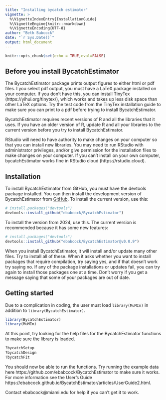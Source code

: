 ```yaml
---
title: "Installing bycatch estimator"
vignette: >
  %\VignetteIndexEntry{InstallationGuide}
  %\VignetteEngine{knitr::rmarkdown}
  %\VignetteEncoding{UTF-8}
author: "Beth Babcock"
date: "`r Sys.Date()`"
output: html_document
---
```


```r
knitr::opts_chunk$set(echo = TRUE,eval=FALSE)
```

## Before you install BycatchEstimator

The BycatchEstimator package prints output figures to either html or pdf files. I you select pdf output, you must have a LaTeX package installed on your computer. If you don't have this, you can install TinyTex (https://yihui.org/tinytex/), which works and takes up less disk space than other LaTeX options. Try the test code from the TinyTex installation guide to make sure you can print to a pdf before trying to install BycatchEstimator.

BycatchEstimator requires recent versions of R and all the libraries that it uses. If you have an older version of R, update R and all your libraries to the current version before you try to install BycatchEstimator.

RStudio will need to have authority to make changes on your computer so that you can install new libraries. You may need to run RStudio with administrator privileges, and/or give permission for the installation files to make changes on your computer. If you can't install on your own computer, bycatchEstimator works fine in RStudio cloud (https://rstudio.cloud).


## Installation

To install BycatchEstimator from GitHub, you must have the devtools package installed. 
You can then install the development version of BycatchEstimator from [GitHub](https://github.com/). To install the current version, use this:

```r
# install.packages("devtools")
devtools::install_github("ebabcock/BycatchEstimator")
```

To install the version from 2024, use this. The current version is recommended because it has some new features:

```r
# install.packages("devtools")
devtools::install_github("ebabcock/BycatchEstimator@v0.0.9")

```


When you install BycatchEstimator, it will install and/or update many other files. Try to install all of these. When it asks whether you want to install packages that require compilation, try saying yes, and if that doesn't work try saying no. If any of the package installations or updates fail, you can try again to install those packages one at a time. Don't worry if you get a message saying that some of your packages are out of date. 


## Getting started

Due to a complication in coding, the user must load `library(MuMIn)` in addition to `library(BycatchEstimator)`.

```r
library(BycatchEstimator)
library(MuMIn)
```

At this point, try looking for the help files for the BycatchEstimator functions to make sure the library is loaded.  

```r
?bycatchSetup
?bycatchDesign
?bycatchFit
```

You should now be able to run the functions. Try running the example data here https://github.com/ebabcock/BycatchEstimator to make sure it works. For more information see the User's Guide https://ebabcock.github.io/BycatchEstimator/articles/UserGuide2.html.

Contact ebabcock@miami.edu for help if you can't get it to work. 
